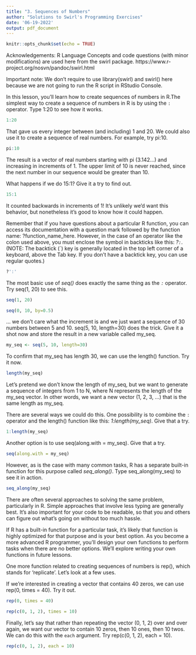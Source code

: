 ```yaml
---
title: "3. Sequences of Numbers"
author: "Solutions to Swirl's Programming Exercises"
date: '06-19-2022'
output: pdf_document
---
```


```r
knitr::opts_chunk$set(echo = TRUE)
```
Acknowledgements: R Language Concepts and code questions (with minor modifications) are used here from the swirl package. https://www.r-project.org/nosvn/pandoc/swirl.html

Important note: We don't require to use library(swirl) and swirl() here because we are not going to run the R
script in RStudio Console.

In this lesson, you'll learn how to create sequences of numbers in R.The simplest way to create a sequence of
numbers in R is by using the `:` operator. Type 1:20 to see how it works.

```r
1:20
```
That gave us every integer between (and including) 1 and 20. We could also use it to
create a sequence of real numbers. For example, try pi:10.

```r
pi:10
``` 
The result is a vector of real numbers starting with pi (3.142...) and increasing in
increments of 1. The upper limit of 10 is never reached, since the next number in our
sequence would be greater than 10.

What happens if we do 15:1? Give it a try to find out.

```r
15:1
``` 

It counted backwards in increments of 1! It's unlikely we'd want this behavior, but
nonetheless it's good to know how it could happen.

Remember that if you have questions about a particular R function, you can access its
documentation with a question mark followed by the function name: ?function_name_here.
However, in the case of an operator like the colon used above, you must enclose the
symbol in backticks like this: *?`:`*. (NOTE: The backtick (`) key is generally located in
the top left corner of a keyboard, above the Tab key. If you don't have a backtick key,
you can use regular quotes.)

```r
?':'
```

The most basic use of *seq()* does exactly the same thing as the *`:`* operator. Try seq(1,
20) to see this.


```r
seq(1, 20)
```

```r
seq(0, 10, by=0.5)
```
... we don't care what the increment is and we just want a sequence of 30 numbers
between 5 and 10. seq(5, 10, length=30) does the trick. Give it a shot now and store the
result in a new variable called my_seq.

```r
my_seq <- seq(5, 10, length=30)
```

 To confirm that my_seq has length 30, we can use the length() function. Try it now.

```r
length(my_seq)
```
Let's pretend we don't know the length of my_seq, but we want to generate a sequence of
integers from 1 to N, where N represents the length of the my_seq vector. In other
words, we want a new vector (1, 2, 3, ...) that is the same length as my_seq.
                         
There are several ways we could do this. One possibility is to combine the `:` operator
and the length() function like this: *1:length(my_seq)*. Give that a try.

```r
1:length(my_seq)
```

Another option is to use seq(along.with = my_seq). Give that a try.

```r
seq(along.with = my_seq)
```
However, as is the case with many common tasks, R has a separate built-in function for
this purpose called *seq_along()*. Type seq_along(my_seq) to see it in action.
```r
seq_along(my_seq)

```
There are often several approaches to solving the same problem, particularly in R.
Simple approaches that involve less typing are generally best. It's also important for
your code to be readable, so that you and others can figure out what's going on without
too much hassle.

If R has a built-in function for a particular task, it's likely that function is highly
optimized for that purpose and is your best option. As you become a more advanced R
programmer, you'll design your own functions to perform tasks when there are no better
options. We'll explore writing your own functions in future lessons.

One more function related to creating sequences of numbers is rep(), which stands for
'replicate'. Let's look at a few uses.

If we're interested in creating a vector that contains 40 zeros, we can use rep(0, times
= 40). Try it out.

```r
rep(0, times = 40)
```

```r
rep(c(0, 1, 2), times = 10)
```
Finally, let's say that rather than repeating the vector (0, 1, 2) over and over again,
we want our vector to contain 10 zeros, then 10 ones, then 10 twos. We can do this with
the `each` argument. Try rep(c(0, 1, 2), each = 10).

```r
rep(c(0, 1, 2), each = 10)
```
